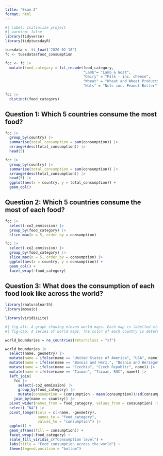 ```yaml
---
title: "Exam 2"
format: html
---
```


```r
#| label: Initialize project
#| warning: false
library(tidyverse)
library(tidytuesdayR)
```

```r
tuesdata <- tt_load('2020-02-18')
fc <- tuesdata$food_consumption
```


```r
fcc <- fc |>
  mutate(food_category = fct_recode(food_category,
                                    "Lamb"= "Lamb & Goat",
                                    "Dairy" = "Milk - inc. cheese",
                                    "Wheat" = "Wheat and Wheat Products",
                                    "Nuts" = "Nuts inc. Peanut Butter"))

fcc |>
  distinct(food_category)
```


## Question 1: Which 5 countries consume the most food?

```r
fcc |>
  group_by(country) |>
  summarise(total_consumption = sum(consumption)) |>
  arrange(desc(total_consumption)) |>
  head(5)
```
```r
fcc |>
  group_by(country) |>
  summarise(total_consumption = sum(consumption)) |>
  arrange(desc(total_consumption)) |>
  head(5) |>
  ggplot(aes(x = country, y = total_consumption)) +
  geom_col()
```

## Question 2: Which 5 countries consume the most of each food?

```r
fcc |>
  select(-co2_emmission) |>
  group_by(food_category) |>
  slice_max(n = 5, order_by = consumption)
```

```r
fcc |>
  select(-co2_emmission) |>
  group_by(food_category) |>
  slice_max(n = 5, order_by = consumption) |>
  ggplot(aes(x = country, y = consumption)) +
  geom_col() +
  facet_wrap(~food_category)
```

## Question 3: What does the consumption of each food look like across the world?

```r
library(rnaturalearth)
library(mosaic)
```

```r
library(viridisLite)
```

```r
#| fig-alt: A graph showing eleven world maps. Each map is labelled with a different food group. The map is colored based on how much of each food group is consumed by citizens of a given country consume food from the corresponding food group.
#| fig-cap: A series of world maps. The color of each country is determined by the normalized rate at which it consumes a certain food group (kg/person/year). Each map depicts consumption rates for a different food group.

world_boundaries = ne_countries(returnclass = "sf")

world_boundaries |>
  select(name, geometry) |>
  mutate(name = ifelse(name == "United States of America", "USA", name)) |>
  mutate(name = ifelse(name == "Bosnia and Herz.", "Bosnia and Herzegovina", name)) |>
  mutate(name = ifelse(name == "Czechia", "Czech Republic", name)) |>
  mutate(name = ifelse(name == "Taiwan", "Taiwan. ROC", name)) |>
  left_join(
    fcc |> 
      select(-co2_emmission) |>
      group_by(food_category) |>
      mutate(consumption = (consumption - mean(consumption))/sd(consumption)),
    join_by(name == country)) |>
  pivot_wider(names_from = food_category, values_from = consumption) |>
  select(-"NA") |>
  pivot_longer(cols = c(-name, -geometry),
               names_to = "food_category",
               values_to = "consumption") |>
  ggplot() +
  geom_sf(aes(fill = consumption)) +
  facet_wrap(~food_category) +
  scale_fill_viridis_c("Consumption level") +
  labs(title = "Food consumption across the world") +
  theme(legend.position = "bottom")

```

